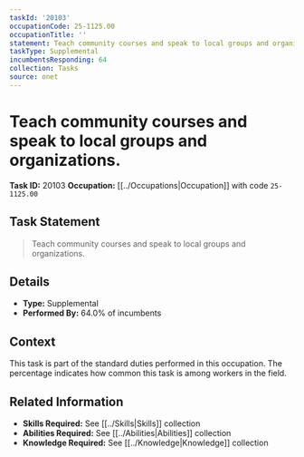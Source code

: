 ```yaml
---
taskId: '20103'
occupationCode: 25-1125.00
occupationTitle: ''
statement: Teach community courses and speak to local groups and organizations.
taskType: Supplemental
incumbentsResponding: 64
collection: Tasks
source: onet
---
```

# Teach community courses and speak to local groups and organizations.

**Task ID:** 20103
**Occupation:** [[../Occupations|Occupation]] with code `25-1125.00`

## Task Statement

> Teach community courses and speak to local groups and organizations.

## Details

- **Type:** Supplemental
- **Performed By:** 64.0% of incumbents

## Context

This task is part of the standard duties performed in this occupation. The percentage indicates how common this task is among workers in the field.

## Related Information

- **Skills Required:** See [[../Skills|Skills]] collection
- **Abilities Required:** See [[../Abilities|Abilities]] collection
- **Knowledge Required:** See [[../Knowledge|Knowledge]] collection
